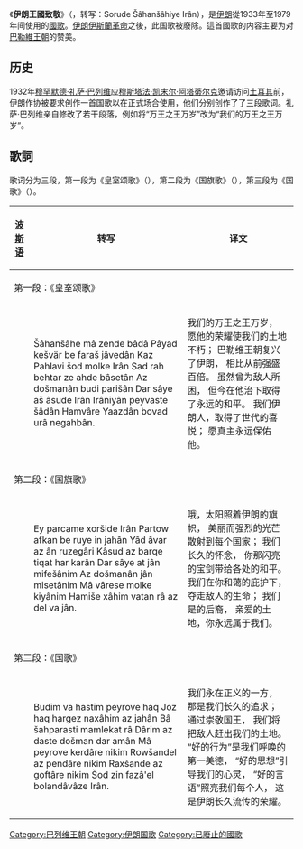{{Infobox Anthem
|chinese_title = 伊朗王國致敬
|title         = سرود شاهنشاهی ایران
|image         = Naval_flag_of_Iran_1933-1980.svg
|image_size    =
|caption       = 伊朗皇室旗
|prefix        = 国歌
|country       = [[File:State_flag_of_Iran_(1964–1980).svg|border]] [[巴列维王朝|伊朗王國]]
|author        = 
|lyrics_date   =
|composer      = 
|music_date    =
|adopted       = 1933
|until         = 1979
|sound         = Former imperial Iranian national anthem, performed by the United States Navy Band.oga
|sound_title   = 演奏版
}}
{{Anthem History
| Nation = 伊朗
| Flag = Flag of Iran.svg
| Year1 = 1876 - 1909
| Name1 = 国王康宁
| Year2 = 1914 - 1925
| Name2 = {{link-fa|崇高的波斯王國|سلامتی دولت علیه ایران}}
| Year3 = 1933 - 1979
| Name3 = [[伊朗王国致敬|伊朗王国致敬]]
| Year4 = 1979 - 1980
| Name4 = [[啊，伊朗|啊，伊朗]]
| Year5 = 1980 - 1990
| Name5 = [[永恒的伊朗|永恒的伊朗]]
| Year6 = 1990 - 
| Name6 = [[伊朗伊斯兰共和国国歌|伊朗伊斯兰共和国国歌]]
}}
《'''伊朗王國致敬'''》（{{lang-fa|سرود شاهنشاهی ایران}}，转写：Sorude Šâhanšâhiye Irân），是[[伊朗|伊朗]]從1933年至1979年间使用的[[國歌|國歌]]。[[伊朗伊斯蘭革命|伊朗伊斯蘭革命]]之後，此国歌被廢除。這首國歌的内容主要为对[[巴勒維王朝|巴勒維王朝]]的赞美。

==历史==
1932年[[穆罕默德·礼萨·巴列维|穆罕默德·礼萨·巴列维]]应[[穆斯塔法·凯末尔·阿塔蒂尔克|穆斯塔法·凯末尔·阿塔蒂尔克]]邀请访问[[土耳其|土耳其]]前，伊朗作协被要求创作一首国歌以在正式场合使用，他们分别创作了了三段歌词。礼萨·巴列维亲自修改了若干段落，例如将“万王之王万岁”改为“我们的万王之王万岁”。

== 歌詞 ==
歌词分为三段，第一段为《皇室颂歌》（{{rtl-lang|fa|سرود شاهنشاهی}}），第二段为《国旗歌》（{{rtl-lang|fa|سرود پرچم}}），第三段为《国歌》（{{rtl-lang|fa|سرود ملی}}）。
{|class="toccolours" cellpadding="3" align=center 
![[波斯语|波斯语]] !!转写 !!译文
|-
!colspan="3" bgcolor="#E6E8FA" |第一段：《皇室颂歌》
|-
|style="direction:rtl;"|<poem>{{rtl-lang|fa|شاهنشاه ما زنده بادا
پايد کشور به فرش جاودان
کز پهلوی شـد ملک ایران
صد ره بهتر زعهد باستان
از دشمنان بودی پریشان
در سايه اش آسوده ایران
ايرانیان پيوسته شادان
همواره يزدان بود او را نگهبان}}</poem>
|<poem>
Šâhanšâhe mâ zende bâdâ
Pâyad kešvär be faraš jâvedân
Kaz Pahlavi šod molke Irân
Sad rah behtar ze ahde bâsetân
Az došmanân budi parišân
Dar sâye aš âsude Irân
Irâniyân peyvaste šâdân
Hamvâre Yaazdân bovad urâ negahbân.
</poem>
|<poem>
我们的万王之王万岁，
愿他的荣耀使我们的土地不朽；
巴勒维王朝复兴了伊朗，
相比从前强盛百倍。
虽然曾为敌人所困，
但今在他治下取得了永远的和平。
我们伊朗人，取得了世代的喜悦；
愿真主永远保佑他。
</poem>
|-
!colspan="3" bgcolor="#E6E8FA"|第二段：《国旗歌》
|-
|style="direction:rtl;"|<poem>{{rtl-lang|fa|ای پرچم خورشید ایران
پرتو افکن بر روی این جهان
یاد آور از آن روزگاری
کسود از برق تیغت بر کران
در سایه ات جان می فشانیم
از دشمنان جان می ستانیم
ما وارث ملک کیانیم
همیشه خواهیم وطن را از دل و جان}}</poem>
|<poem>
Ey parcame xoršide Irân
Partow afkan be ruye in jahân
Yâd âvar az ân ruzegâri
Kâsud az barqe tiqat har karân
Dar sâye at jân mifešânim
Az došmanân jân misetânim
Mâ vârese molke kiyânim
Hamiše xâhim vatan râ az del va jân.
</poem>
|<poem>
哦，太阳照着伊朗的旗帜，
美丽而强烈的光芒散射到每个国家；
我们长久的怀念，
你那闪亮的宝剑带给各处的和平。
我们在你和蔼的庇护下，
夺走敌人的生命；
我们是{{link-en|凯尼王朝|Kayanian dynasty|凯尼}}的后裔，
亲爱的土地，你永远属于我们。
</poem>
|-
!colspan="3" bgcolor="#E6E8FA"|第三段：《国歌》
|-
|style="direction:rtl;"|<poem>{{rtl-lang|fa|بودیم و هستیم پیرو حق
جز حق هرگز نخواهیم از جهان
با شاه پرستی مملکت را
داریم از دست دشمن در امان
ما پیرو کردار نیکیم
روشندل از پندار نیکیم
رخشنده از گفتار نیکیم
شده زین فضائل بلند آواز ایران}}</poem>
|<poem>
Budim va hastim peyrove haq
Joz haq hargez naxâhim az jahân
Bâ šahparasti mamlekat râ
Dârim az daste došman dar amân
Mâ peyrove kerdâre nikim
Rowšandel az pendâre nikim
Raxšande az goftâre nikim
Šod zin fazâ'el bolandâvâze Irân.
</poem>
|<poem>
我们永在正义的一方，
那是我们长久的追求；
通过崇敬国王，
我们将把敌人赶出我们的土地。
“好的行为”是我们呼唤的第一美德，
“好的思想”引导我们的心灵，
“好的言语”照亮我们每个人，
这是伊朗长久流传的荣耀。
</poem>
|}

[[Category:巴列维王朝|Category:巴列维王朝]]
[[Category:伊朗国歌|Category:伊朗国歌]]
[[Category:已廢止的國歌|Category:已廢止的國歌]]